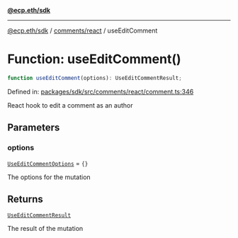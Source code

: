 [**@ecp.eth/sdk**](../../../index.mdx)

***

[@ecp.eth/sdk](/sdk-reference/index.mdx) / [comments/react](/sdk-reference/comments/react/index.mdx) / useEditComment

# Function: useEditComment()

```ts
function useEditComment(options): UseEditCommentResult;
```

Defined in: [packages/sdk/src/comments/react/comment.ts:346](https://github.com/ecp-eth/comments-monorepo/blob/main/packages/sdk/src/comments/react/comment.ts#L346)

React hook to edit a comment as an author

## Parameters

### options

[`UseEditCommentOptions`](/sdk-reference/comments/react/type-aliases/UseEditCommentOptions.mdx) = `{}`

The options for the mutation

## Returns

[`UseEditCommentResult`](/sdk-reference/comments/react/type-aliases/UseEditCommentResult.mdx)

The result of the mutation
